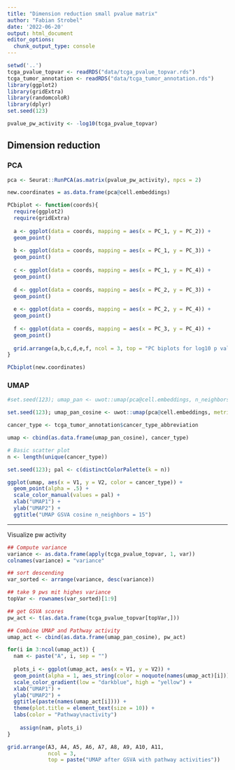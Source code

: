 ```yaml
---
title: "Dimension reduction small pvalue matrix"
author: "Fabian Strobel"
date: '2022-06-20'
output: html_document
editor_options: 
  chunk_output_type: console
---
```


```r
setwd('..')
tcga_pvalue_topvar <- readRDS("data/tcga_pvalue_topvar.rds")
tcga_tumor_annotation <- readRDS("data/tcga_tumor_annotation.rds")
library(ggplot2)
library(gridExtra)
library(randomcoloR)
library(dplyr)
set.seed(123)
```

```r
pvalue_pw_activity <- -log10(tcga_pvalue_topvar)
```


## Dimension reduction

### PCA
```r
pca <- Seurat::RunPCA(as.matrix(pvalue_pw_activity), npcs = 2)
```

```r
new.coordinates = as.data.frame(pca@cell.embeddings)

PCbiplot <- function(coords){
  require(ggplot2)
  require(gridExtra)
  
  a <- ggplot(data = coords, mapping = aes(x = PC_1, y = PC_2)) +
  geom_point()
  
  b <- ggplot(data = coords, mapping = aes(x = PC_1, y = PC_3)) +
  geom_point()
  
  c <- ggplot(data = coords, mapping = aes(x = PC_1, y = PC_4)) +
  geom_point()
  
  d <- ggplot(data = coords, mapping = aes(x = PC_2, y = PC_3)) +
  geom_point()
          
  e <- ggplot(data = coords, mapping = aes(x = PC_2, y = PC_4)) +
  geom_point()
  
  f <- ggplot(data = coords, mapping = aes(x = PC_3, y = PC_4)) +
  geom_point()
  
  grid.arrange(a,b,c,d,e,f, ncol = 3, top = "PC biplots for log10 p value matrix")
}

PCbiplot(new.coordinates)
```

### UMAP

```r
#set.seed(123); umap_pan <- uwot::umap(pca@cell.embeddings, n_neighbors = 100)

set.seed(123); umap_pan_cosine <- uwot::umap(pca@cell.embeddings, metric = "cosine", n_neighbors = 15)
```

```r
cancer_type <- tcga_tumor_annotation$cancer_type_abbreviation

umap <- cbind(as.data.frame(umap_pan_cosine), cancer_type)

# Basic scatter plot
n <- length(unique(cancer_type))

set.seed(123); pal <- c(distinctColorPalette(k = n))

ggplot(umap, aes(x = V1, y = V2, color = cancer_type)) + 
  geom_point(alpha = .5) +
  scale_color_manual(values = pal) +
  xlab("UMAP1") +
  ylab("UMAP2") +
  ggtitle("UMAP GSVA cosine n_neighbors = 15")
```

***

Visualize pw activity

```r
## Compute variance
variance <- as.data.frame(apply(tcga_pvalue_topvar, 1, var))
colnames(variance) = "variance"

## sort descending
var_sorted <- arrange(variance, desc(variance))

## take 9 pws mit highes variance
topVar <- rownames(var_sorted)[1:9]

## get GSVA scores
pw_act <- t(as.data.frame(tcga_pvalue_topvar[topVar,]))

## Combine UMAP and Pathway activity
umap_act <- cbind(as.data.frame(umap_pan_cosine), pw_act)
```

```r
for(i in 3:ncol(umap_act)) { 
  nam <- paste("A", i, sep = "")
  
  plots_i <- ggplot(umap_act, aes(x = V1, y = V2)) + 
  geom_point(alpha = 1, aes_string(color = noquote(names(umap_act)[i]))) +
  scale_color_gradient(low = "darkblue", high = "yellow") +
  xlab("UMAP1") +
  ylab("UMAP2") +
  ggtitle(paste(names(umap_act[i]))) +
  theme(plot.title = element_text(size = 10)) +
  labs(color = "Pathway\nactivity")
  
    assign(nam, plots_i)
}

grid.arrange(A3, A4, A5, A6, A7, A8, A9, A10, A11,
             ncol = 3, 
             top = paste("UMAP after GSVA with pathway activities"))
```


